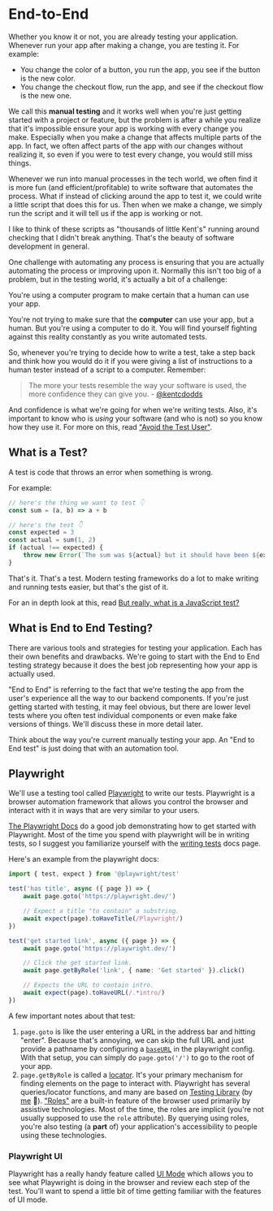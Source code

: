 # End-to-End

Whether you know it or not, you are already testing your application. Whenever
run your app after making a change, you are testing it. For example:

- You change the color of a button, you run the app, you see if the button is
  the new color.
- You change the checkout flow, run the app, and see if the checkout flow is
  the new one.

We call this **manual testing** and it works well when you're just getting
started with a project or feature, but the problem is after a while you realize
that it's impossible ensure your app is working with every change you make.
Especially when you make a change that affects multiple parts of the app. In
fact, we often affect parts of the app with our changes without realizing it,
so even if you were to test every change, you would still miss things.

Whenever we run into manual processes in the tech world, we often find it is
more fun (and efficient/profitable) to write software that automates the
process. What if instead of clicking around the app to test it, we could
write a little script that does this for us. Then when we make a change, we
simply run the script and it will tell us if the app is working or not.

I like to think of these scripts as "thousands of little Kent's" running around
checking that I didn't break anything. That's the beauty of software development
in general.

One challenge with automating any process is ensuring that you are actually
automating the process or improving upon it. Normally this isn't too big of a
problem, but in the testing world, it's actually a bit of a challenge:

<callout-warning>
	You're using a computer program to make certain that a human can use your app.
</callout-warning>

You're not trying to make sure that the **computer** can use your app, but a
human. But you're using a computer to do it. You will find yourself fighting
against this reality constantly as you write automated tests.

So, whenever you're trying to decide how to write a test, take a step back and
think how you would do it if you were giving a list of instructions to a human
tester instead of a script to a computer. Remember:

> The more your tests resemble the way your software is used, the more
> confidence they can give you. - [@kentcdodds](https://twitter.com/kentcdodds/status/977018512689455106)

And confidence is what we're going for when we're writing tests. Also, it's
important to know who is _using_ your software (and who is not) so you know how
they use it. For more on this, read
["Avoid the Test User"](https://kentcdodds.com/blog/avoid-the-test-user).

## What is a Test?

<callout-success>
	A test is code that throws an error when something is wrong.
</callout-success>

For example:

```ts
// here's the thing we want to test 👇
const sum = (a, b) => a + b

// here's the test 👇
const expected = 3
const actual = sum(1, 2)
if (actual !== expected) {
	throw new Error(`The sum was ${actual} but it should have been ${expected}`)
}
```

That's it. That's a test. Modern testing frameworks do a lot to make writing and
running tests easier, but that's the gist of it.

For an in depth look at this, read
[But really, what is a JavaScript test?](https://kentcdodds.com/blog/but-really-what-is-a-javascript-test)

## What is End to End Testing?

There are various tools and strategies for testing your application. Each has
their own benefits and drawbacks. We're going to start with the End to End
testing strategy because it does the best job representing how your app is
actually used.

"End to End" is referring to the fact that we're testing the app from the
user's experience all the way to our backend components. If you're just getting
started with testing, it may feel obvious, but there are lower level tests where
you often test individual components or even make fake versions of things. We'll
discuss these in more detail later.

<callout-success>
	Think about the way you're current manually testing your app. An "End to End
	test" is just doing that with an automation tool.
</callout-success>

## Playwright

We'll use a testing tool called [Playwright](https://playwright.dev/) to write
our tests. Playwright is a browser automation framework that allows you control
the browser and interact with it in ways that are very similar to your users.

[The Playwright Docs](https://playwright.dev/docs/intro) do a good job
demonstrating how to get started with Playwright. Most of the time you spend
with playwright will be in writing tests, so I suggest you familiarize yourself
with the [writing tests](https://playwright.dev/docs/writing-tests) docs page.

Here's an example from the playwright docs:

```ts
import { test, expect } from '@playwright/test'

test('has title', async ({ page }) => {
	await page.goto('https://playwright.dev/')

	// Expect a title "to contain" a substring.
	await expect(page).toHaveTitle(/Playwright/)
})

test('get started link', async ({ page }) => {
	await page.goto('https://playwright.dev/')

	// Click the get started link.
	await page.getByRole('link', { name: 'Get started' }).click()

	// Expects the URL to contain intro.
	await expect(page).toHaveURL(/.*intro/)
})
```

A few important notes about that test:

1. `page.goto` is like the user entering a URL in the address bar and hitting
   "enter". Because that's annoying, we can skip the full URL and just provide a
   pathname by configuring a
   [`baseURL`](https://playwright.dev/docs/test-webserver#adding-a-baseurl) in
   the playwright config. With that setup, you can simply do `page.goto('/')` to
   go to the root of your app.
2. `page.getByRole` is called a [locator](https://playwright.dev/docs/locators).
   It's your primary mechanism for finding elements on the page to interact
   with. Playwright has several queries/locator functions, and many are based on
   [Testing Library](https://testing-library.com/)
   (by [me](https://kentcdodds.com) 👋).
   ["Roles"](https://developer.mozilla.org/en-US/docs/Web/Accessibility/ARIA/Roles)
   are a built-in feature of the browser used primarily by assistive
   technologies. Most of the time, the roles are implicit (you're not usually
   supposed to use the `role` attribute). By querying using roles, you're also
   testing (a **part** of) your application's accessibility to people using
   these technologies.

### Playwright UI

Playwright has a really handy feature called
[UI Mode](https://playwright.dev/docs/release-notes#introducing-ui-mode-preview)
which allows you to see what Playwright is doing in the browser and review each
step of the test. You'll want to spend a little bit of time getting familiar
with the features of UI mode.
